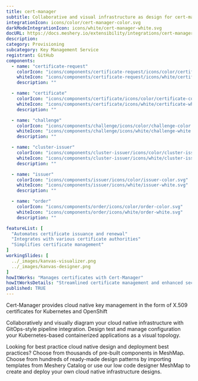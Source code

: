 ```yaml
---
title: cert-manager
subtitle: Collaborative and visual infrastructure as design for cert-manager
integrationIcon: icons/color/cert-manager-color.svg
darkModeIntegrationIcon: icons/white/cert-manager-white.svg
docURL: https://docs.meshery.io/extensibility/integrations/cert-manager
description: 
category: Provisioning
subcategory: Key Management Service
registrant: GitHub
components: 
  - name: "certificate-request"
    colorIcon: "icons/components/certificate-request/icons/color/certificate-request-color.svg"
    whiteIcon: "icons/components/certificate-request/icons/white/certificate-request-white.svg"
    description: ""

  - name: "certificate"
    colorIcon: "icons/components/certificate/icons/color/certificate-color.svg"
    whiteIcon: "icons/components/certificate/icons/white/certificate-white.svg"
    description: ""

  - name: "challenge"
    colorIcon: "icons/components/challenge/icons/color/challenge-color.svg"
    whiteIcon: "icons/components/challenge/icons/white/challenge-white.svg"
    description: ""

  - name: "cluster-issuer"
    colorIcon: "icons/components/cluster-issuer/icons/color/cluster-issuer-color.svg"
    whiteIcon: "icons/components/cluster-issuer/icons/white/cluster-issuer-white.svg"
    description: ""

  - name: "issuer"
    colorIcon: "icons/components/issuer/icons/color/issuer-color.svg"
    whiteIcon: "icons/components/issuer/icons/white/issuer-white.svg"
    description: ""

  - name: "order"
    colorIcon: "icons/components/order/icons/color/order-color.svg"
    whiteIcon: "icons/components/order/icons/white/order-white.svg"
    description: ""

featureList: [
  "Automates certificate issuance and renewal"
  "Integrates with various certificate authorities"
  "Simplifies certificate management"
]
workingSlides: [
  ../_images/kanvas-visualizer.png
  ../_images/kanvas-designer.png
]
howItWorks: "Manages certificates with Cert-Manager"
howItWorksDetails: "Streamlined certificate management and enhanced security in Kubernetes"
published: TRUE
---
```

<p>
Cert-Manager provides cloud native key management in the form of X.509 certificates for Kubernetes and OpenShift
</p>
<p>
    Collaboratively and visually diagram your cloud native infrastructure with GitOps-style pipeline integration. Design test and manage configuration your Kubernetes-based containerized applications as a visual topology.
</p>
<p>
    Looking for best practice cloud native design and deployment best practices? Choose from thousands of pre-built components in MeshMap. Choose from hundreds of ready-made design patterns by importing templates from Meshery Catalog or use our low code designer MeshMap to create and deploy your own cloud native infrastructure designs.
</p>
